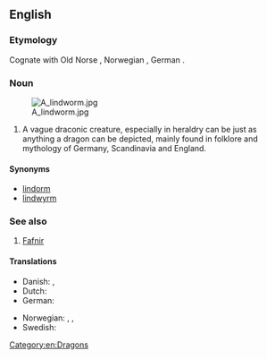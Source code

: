 ==English==
{{wikipedia}}

===Etymology===
Cognate with Old Norse {{m|non|linnormr||constrictor snake}}, Norwegian {{m|no|lindorm||serpent}}, German {{m|de|Lindwurm||dragon}}.

===Noun===
{{en-noun}}

[[File:A lindworm.jpg|thumb]]

# {{lb|en|folklore and mythology}} A vague draconic creature, especially in heraldry can be just as anything a dragon can be depicted, mainly found in folklore and mythology of Germany, Scandinavia and England.

====Synonyms====
* [[lindorm]]
* [[lindwyrm]]

===See also===
# [[Fafnir]]

====Translations====
{{trans-top|a wingless bipedal dragon}}
* Danish: {{t|da|lindorm}}, {{t|da|søslange}}
* Dutch: {{t+|nl|lintworm}}
* German: {{t+|de|Lindwurm|m}}
{{trans-mid}}
* Norwegian: {{t|no|linnorm}}, {{t|no|lindorm}}, {{t|no|sjøslanger}}
* Swedish: {{t+|sv|lindorm}}
{{trans-bottom}}

{{trans-top|any draconic creature}}
{{trans-mid}}
{{trans-bottom}}

[[Category:en:Dragons]]